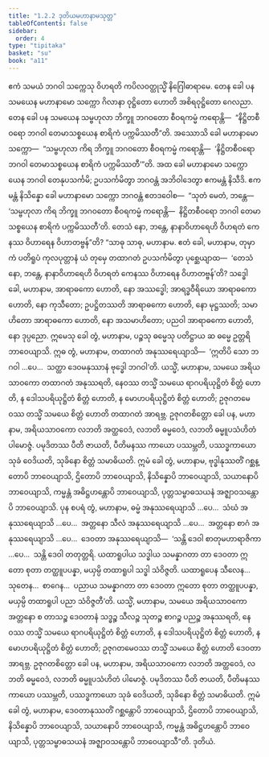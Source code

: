 ```yaml
---
title: "1.2.2 ဒုတိယမဟာနာမသုတ္တ"
tableOfContents: false
sidebar:
  order: 4
type: "tipitaka"
basket: "su"
book: "a11"
---
```



<DynamicBreadcrumb />

<Division number="12" book="a11">

<Paragraph number="94" book="a11">
ဧကံ သမယံ ဘဂဝါ သက္ကေသု ဝိဟရတိ ကပိလဝတ္ထုသ္မိံ နိဂြေါဓာရာမေ. တေန ခေါ ပန သမယေန မဟာနာမော သက္ကော ဂိလာနာ ဝုဋ္ဌိတော ဟောတိ အစိရဝုဋ္ဌိတော ဂေလညာ. တေန ခေါ ပန သမယေန သမ္ဗဟုလာ ဘိက္ခူ ဘဂဝတော စီဝရကမ္မံ ကရောန္တိ—  “နိဋ္ဌိတစီဝရော ဘဂဝါ တေမာသစ္စယေန စာရိကံ ပက္ကမိဿတီ”တိ.
</Paragraph>

<Paragraph number="95" book="a11">
အဿောသိ ခေါ မဟာနာမော သက္ကော—  “သမ္ဗဟုလာ ကိရ ဘိက္ခူ ဘဂဝတော စီဝရကမ္မံ ကရောန္တိ—  ‘နိဋ္ဌိတစီဝရော ဘဂဝါ တေမာသစ္စယေန စာရိကံ ပက္ကမိဿတီ’”တိ. အထ ခေါ မဟာနာမော သက္ကော ယေန ဘဂဝါ တေနုပသင်္ကမိ; ဥပသင်္ကမိတွာ ဘဂဝန္တံ အဘိဝါဒေတွာ ဧကမန္တံ နိသီဒိ. ဧကမန္တံ နိသိန္နော ခေါ မဟာနာမော သက္ကော ဘဂဝန္တံ ဧတဒဝေါစ—  “သုတံ မေတံ, ဘန္တေ—  ‘သမ္ဗဟုလာ ကိရ ဘိက္ခူ ဘဂဝတော စီဝရကမ္မံ ကရောန္တိ—  နိဋ္ဌိတစီဝရော ဘဂဝါ တေမာသစ္စယေန စာရိကံ ပက္ကမိဿတီ’တိ. တေသံ နော, ဘန္တေ, နာနာဝိဟာရေဟိ ဝိဟရတံ ကေနဿ ဝိဟာရေန ဝိဟာတဗ္ဗန်”တိ?
</Paragraph>

<Paragraph number="96" book="a11">
“သာဓု သာဓု, မဟာနာမ. ဧတံ ခေါ, မဟာနာမ, တုမှာကံ ပတိရူပံ ကုလပုတ္တာနံ ယံ တုမှေ တထာဂတံ ဥပသင်္ကမိတွာ ပုစ္ဆေယျာထ—  ‘တေသံ နော, ဘန္တေ, နာနာဝိဟာရေဟိ ဝိဟရတံ ကေနဿ ဝိဟာရေန ဝိဟာတဗ္ဗန်’တိ? သဒ္ဓေါ ခေါ, မဟာနာမ, အာရာဓကော ဟောတိ, နော အဿဒ္ဓေါ; အာရဒ္ဓဝီရိယော အာရာဓကော ဟောတိ, နော ကုသီတော; ဥပဋ္ဌိတဿတိ အာရာဓကော ဟောတိ, နော မုဋ္ဌဿတိ; သမာဟိတော အာရာဓကော ဟောတိ, နော အသမာဟိတော; ပညဝါ အာရာဓကော ဟောတိ, နော ဒုပ္ပညော. ဣမေသု ခေါ တွံ, မဟာနာမ, ပဉ္စသု ဓမ္မေသု ပတိဋ္ဌာယ ဆ ဓမ္မေ ဥတ္တရိ ဘာဝေယျာသိ.
</Paragraph>

<Paragraph number="97" book="a11">
ဣဓ တွံ, မဟာနာမ, တထာဂတံ အနုဿရေယျာသိ—  ‘ဣတိပိ သော ဘဂဝါ …ပေ…  သတ္ထာ ဒေဝမနုဿာနံ ဗုဒ္ဓေါ ဘဂဝါ’တိ. ယသ္မိံ, မဟာနာမ, သမယေ အရိယသာဝကော တထာဂတံ အနုဿရတိ, နေဝဿ တသ္မိံ သမယေ ရာဂပရိယုဋ္ဌိတံ စိတ္တံ ဟောတိ, န ဒေါသပရိယုဋ္ဌိတံ စိတ္တံ ဟောတိ, န မောဟပရိယုဋ္ဌိတံ စိတ္တံ ဟောတိ; ဥဇုဂတမေဝဿ တသ္မိံ သမယေ စိတ္တံ ဟောတိ တထာဂတံ အာရဗ္ဘ. ဥဇုဂတစိတ္တော ခေါ ပန, မဟာနာမ, အရိယသာဝကော လဘတိ အတ္ထဝေဒံ, လဘတိ ဓမ္မဝေဒံ, လဘတိ ဓမ္မူပသံဟိတံ ပါမောဇ္ဇံ. ပမုဒိတဿ ပီတိ ဇာယတိ, ပီတိမနဿ ကာယော ပဿမ္ဘတိ, ပဿဒ္ဓကာယော သုခံ ဝေဒိယတိ, သုခိနော စိတ္တံ သမာဓိယတိ. ဣမံ ခေါ တွံ, မဟာနာမ, ဗုဒ္ဓါနုဿတိံ ဂစ္ဆန္တောပိ ဘာဝေယျာသိ, ဌိတောပိ ဘာဝေယျာသိ, နိသိန္နောပိ ဘာဝေယျာသိ, သယာနောပိ ဘာဝေယျာသိ, ကမ္မန္တံ အဓိဋ္ဌဟန္တောပိ ဘာဝေယျာသိ, ပုတ္တသမ္ဗာဓသယနံ အဇ္ဈာဝသန္တောပိ ဘာဝေယျာသိ.
</Paragraph>

<Paragraph number="98" book="a11">
ပုန စပရံ တွံ, မဟာနာမ, ဓမ္မံ အနုဿရေယျာသိ …ပေ…  သံဃံ အနုဿရေယျာသိ …ပေ…  အတ္တနော သီလံ အနုဿရေယျာသိ …ပေ…  အတ္တနော စာဂံ အနုဿရေယျာသိ …ပေ…  ဒေဝတာ အနုဿရေယျာသိ—  ‘သန္တိ ဒေဝါ စာတုမဟာရာဇိကာ …ပေ…  သန္တိ ဒေဝါ တတုတ္တရိ. ယထာရူပါယ သဒ္ဓါယ သမန္နာဂတာ တာ ဒေဝတာ ဣတော စုတာ တတ္ထူပပန္နာ, မယှမ္ပိ တထာရူပါ သဒ္ဓါ သံဝိဇ္ဇတိ. ယထာရူပေန သီလေန…  သုတေန…  စာဂေန…  ပညာယ သမန္နာဂတာ တာ ဒေဝတာ ဣတော စုတာ တတ္ထူပပန္နာ, မယှမ္ပိ တထာရူပါ ပညာ သံဝိဇ္ဇတီ’တိ. ယသ္မိံ, မဟာနာမ, သမယေ အရိယသာဝကော အတ္တနော စ တာသဉ္စ ဒေဝတာနံ သဒ္ဓဉ္စ သီလဉ္စ သုတဉ္စ စာဂဉ္စ ပညဉ္စ အနုဿရတိ, နေဝဿ တသ္မိံ သမယေ ရာဂပရိယုဋ္ဌိတံ စိတ္တံ ဟောတိ, န ဒေါသပရိယုဋ္ဌိတံ စိတ္တံ ဟောတိ, န မောဟပရိယုဋ္ဌိတံ စိတ္တံ ဟောတိ; ဥဇုဂတမေဝဿ တသ္မိံ သမယေ စိတ္တံ ဟောတိ ဒေဝတာ အာရဗ္ဘ. ဥဇုဂတစိတ္တော ခေါ ပန, မဟာနာမ, အရိယသာဝကော လဘတိ အတ္ထဝေဒံ, လဘတိ ဓမ္မဝေဒံ, လဘတိ ဓမ္မူပသံဟိတံ ပါမောဇ္ဇံ. ပမုဒိတဿ ပီတိ ဇာယတိ, ပီတိမနဿ ကာယော ပဿမ္ဘတိ, ပဿဒ္ဓကာယော သုခံ ဝေဒိယတိ, သုခိနော စိတ္တံ သမာဓိယတိ. ဣမံ ခေါ တွံ, မဟာနာမ, ဒေဝတာနုဿတိံ ဂစ္ဆန္တောပိ ဘာဝေယျာသိ, ဌိတောပိ ဘာဝေယျာသိ, နိသိန္နောပိ ဘာဝေယျာသိ, သယာနောပိ ဘာဝေယျာသိ, ကမ္မန္တံ အဓိဋ္ဌဟန္တောပိ ဘာဝေယျာသိ, ပုတ္တသမ္ဗာဓသယနံ အဇ္ဈာဝသန္တောပိ ဘာဝေယျာသီ”တိ.

</Paragraph>
</Division>

<Paragraph number="99" type="center" book="a11">
ဒုတိယံ.
</Paragraph>